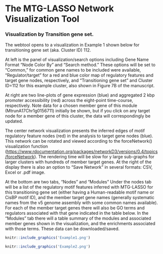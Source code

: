 # The MTG-LASSO Network Visualization Tool

### Visualization by Transition gene set.

The webtool opens to a visualization in Example 1 shown below for transitioning gene set (aka. Cluster ID) 112.

At left is the panel of visualization/search options including Gene Name Format "Node Color By" and "Search method." These options will be set to "Common," for common gene names to be included were available, "Regulator/target" for a red and blue color map of regulatory features and target gene nodes, respectively, and "Transitioning gene set" and Cluster ID=112 for this example cluster, also shown in Figure 7B of the manuscript.

At right are two line-plots of gene expression (blue) and aggregated 2 kbp promoter accessibility (red) across the eight-point time-course, respectively. Note data for a chosen member gene of this module (MtrunA17Chr1g0156711) initially be shown, but if you click on any target node for a member gene of this cluster, the data will correspondingly be updated.

The center network visualization presents the inferred edges of motif regulatory feature nodes (red) in the analysis to target gene nodes (blue). This network can be rotated and viewed according to the forceNetwork() visualization function (<https://www.rdocumentation.org/packages/networkD3/versions/0.4/topics/forceNetwork>). The rendering time will be slow for y large sub-graphs for larger clusters with hundreds of member target genes. At the right of the display there is also an option to "Save Network" in several formats: CSV, Excel or .pdf image.

At the bottom are two tabs, "Nodes" and "Modules" Under the nodes tab will be a list of the regulatory motif features inferred with MTG-LASSO for this transitioning gene set (either having a Human-readable motif name or CisBP motif ID), and the member target gene names (generally systematic names from the v5 genome assembly with some common names available). For each of the member target genes there will also be GO terms and regulators associated with that gene indicated in the table below. In the "Modules" tab there will a table summary of the modules and associated member genes shown in the visualization, and the enrichments associated with those terms. These data can be downloaded/saved. 

```r
knitr::include_graphics('Example1.png')
```

```r
knitr::include_graphics('Example2.png')
```

